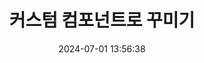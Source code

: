 ---
title: '05. 커스텀 컴포넌트로 꾸미기'
description: ''
image: '/img/2024-06-26-13-52-42.webp'
tags: [typescript,next.js,tailwindCSS]
date: 2024-07-01 13:56:38
update: 2024-06-26 13:56:38
---